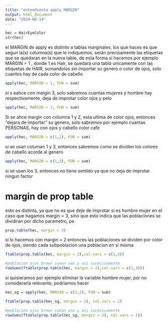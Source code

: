 ```yaml
---
title: "entendiento apply MARGIN"
output: html_document
date: "2024-08-14"
---
```



```r
hec = HairEyeColor
str(hec)
```

el MARGIN de apply es distinto a tablas marginales, los que haces es que segun la(s) columna(s) que le indiquemos, serán precisamente las etiquetas que se quedaran en la nueva table, de esta forma si hacemos por ejemplo MARGIN = 1 , donde 1 es Hair, se quedara una tabla unicamente con las etiquetas de HAIR, sumandolos sin importar su genero o color de ojos, solo cuantos hay de cada color de cabello

```R
apply(hec, MARGIN = 1, FUN = sum)
```

si s eahce con margin 3, solo sabremos cuantas mujeres y hombre hay respectivamente, deja de improtar color ojos y pelo

```R
apply(hec, MARGIN = 3, FUN = sum)
```


Si se ahce margin con columna 1 y 2, esta ultima de color ojos, entonces "dejara de importar" su genero, solo sabremos por ejemplo cuantas PERSONAS, hay con ojos y cabello color cafe

```R
apply(hec, MARGIN = c(1,2), FUN = sum)
```

si se usan columan 1 y 3, entonces sabremos como se dividen los colores de cabello acorde al genero

```R
apply(hec, MARGIN = c(1,3), FUN = sum)
```

si se usan los 3, entonces no tiene sentido ya que no deja de improtar ningun factor

# margin de prop table

esto es distinta, ya que no es que deje de improtar si es hombre mujer en el caso que hagamos margin = 3, sino que esto indica que las poblaciones se dividiran por dicho parametro, pe

```r
prop.table(hec, margin = 3)
```

si lo hacemos con margin = 2 entonces las poblaciones se dividen por color de ojos, siendo cada subpoblacion una poblacion en si misma

```r
ftable(prop.table(hec, margin = 2),col.vars = c(1,3))

#poblacion ojos brown suman uno y asi sucecivamente
rowSums(ftable(prop.table(hec, margin = 2),col.vars = c(1,3)))
```

si quisieramos por ejemplo eliminar la variable hombre mujer, por no considerarla relevante, podriamos hacer

```r
hec_sg = apply(hec, MARGIN = c(1,2), FUN = sum)

ftable(prop.table(hec_sg, margin = 2), col.vars = 1)

#poblacion ojos brown suman uno y asi sucecivamente
rowSums(ftable(prop.table(hec_sg, margin = 2), col.vars = 1))
```




